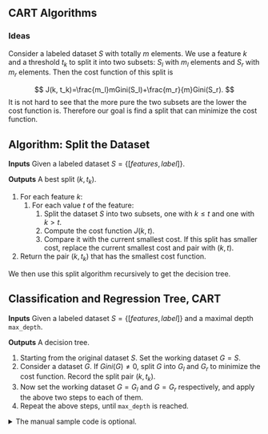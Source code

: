 ## CART Algorithms 

### Ideas
Consider a labeled dataset $S$ with totally $m$ elements. We use a feature $k$ and a threshold $t_k$ to split it into two subsets: $S_l$ with $m_l$ elements and $S_r$ with $m_r$ elements. Then the cost function of this split is

$$
J(k, t_k)=\frac{m_l}mGini(S_l)+\frac{m_r}{m}Gini(S_r).
$$
It is not hard to see that the more pure the two subsets are the lower the cost function is. Therefore our goal is find a split that can minimize the cost function.

:::{.callout-note}

# Algorithm: Split the Dataset

**Inputs** Given a labeled dataset $S=\{[features, label]\}$.

**Outputs** A best split $(k, t_k)$.

1. For each feature $k$:
    1. For each value $t$ of the feature:
        1. Split the dataset $S$ into two subsets, one with $k\leq t$ and one with $k>t$.
        2. Compute the cost function $J(k,t)$. 
        3. Compare it with the current smallest cost. If this split has smaller cost, replace the current smallest cost and pair with $(k, t)$.
2. Return the pair $(k,t_k)$ that has the smallest cost function.
:::


We then use this split algorithm recursively to get the decision tree.

:::{.callout-note}
# Classification and Regression Tree, CART

**Inputs** Given a labeled dataset $S=\{[features, label]\}$ and a maximal depth `max_depth`.

**Outputs** A decision tree.

1. Starting from the original dataset $S$. Set the working dataset $G=S$.
2. Consider a dataset $G$. If $Gini(G)\neq0$, split $G$ into $G_l$ and $G_r$ to minimize the cost function. Record the split pair $(k, t_k)$.
3. Now set the working dataset $G=G_l$ and $G=G_r$ respectively, and apply the above two steps to each of them.
4. Repeat the above steps, until `max_depth` is reached.
:::

<details>
<summary>The manual sample code is optional.</summary>

```python
def split(G):
    m = G.shape[0]
    gmini = gini(G)
    pair = None
    if gini(G) != 0:
        numOffeatures = G.shape[1] - 1
        for k in range(numOffeatures):
            for t in range(m):
                Gl = G[G[:, k] <= G[t, k]]
                Gr = G[G[:, k] > G[t, k]]
                gl = gini(Gl)
                gr = gini(Gr)
                ml = Gl.shape[0]
                mr = Gr.shape[0]
                g = gl*ml/m + gr*mr/m
                if g < gmini:
                    gmini = g
                    pair = (k, G[t, k])
                    Glm = Gl
                    Grm = Gr
        res = {'split': True,
               'pair': pair,
               'sets': (Glm, Grm)}
    else:
        res = {'split': False,
               'pair': pair,
               'sets': G}
    return res
```

For the purpose of counting labels, we also write a code to do so.

```python
import pandas as pd
def countlabels(S):
    y = S[:, -1].reshape(S.shape[0])
    labelCount = dict(pd.Series(y).value_counts())
    return labelCount
```
</details>

